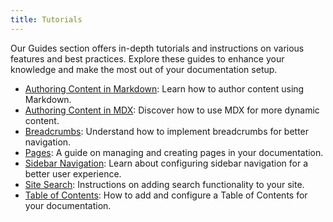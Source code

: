```yaml
---
title: Tutorials
---
```

Our Guides section offers in-depth tutorials and instructions on various features and best practices. Explore these guides to enhance your knowledge and make the most out of your documentation setup.

- [Authoring Content in Markdown](./authoring-content-in-md): Learn how to author content using Markdown.
- [Authoring Content in MDX](./authoring-content-in-mdx): Discover how to use MDX for more dynamic content.
- [Breadcrumbs](./breadcrumbs): Understand how to implement breadcrumbs for better navigation.
- [Pages](./pages): A guide on managing and creating pages in your documentation.
- [Sidebar Navigation](./sidebar-navigation): Learn about configuring sidebar navigation for a better user experience.
- [Site Search](./site-search): Instructions on adding search functionality to your site.
- [Table of Contents](./table-of-contents): How to add and configure a Table of Contents for your documentation.
